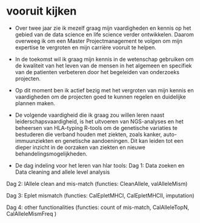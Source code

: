 # vooruit kijken

* Over twee jaar zie ik mezelf graag mijn vaardigheden en kennis op het gebied van de data science en life science verder ontwikkelen. Daarom overweeg ik om een Master Projectmanagement te volgen om mijn expertise te vergroten en mijn carrière vooruit te helpen.


* In de toekomst wil ik graag mijn kennis in de wetenschap gebruiken om de kwaliteit van het leven van de mensen in het algemeen en specifiek van de patienten verbeteren door het begeleiden van onderzoeks projecten. 


* Op dit moment ben ik actief bezig met het vergroten van mijn kennis en vaardigheden om de projecten goed te kunnen regelen en duidelijke plannen maken. 

* De volgende vaardigheid die ik graag zou willen leren naast leiderschapsvaardigheid, is het uitvoeren van NGS-analyses en het beheersen van HLA-typing R-tools om de genetische variaties te bestuderen die verband houden met ziekten, zoals kanker, auto-immuunziekten en genetische aandoeningen. Dit kan leiden tot een dieper inzicht in de oorzaken van ziekten en nieuwe behandelingsmogelijkheden. 

* De dag indeling voor het leren van hlar tools:
Dag 1: Data zoeken en Data cleaning and allele level analysis

Dag 2: IAllele clean and mis-match (functies: CleanAllele, valAlleleMism)

Dag 3: Eplet mismatch (functies: CalEpletMHCI, CalEpletMHCII, imputation)

Dag 4: other functionalities (functies: count of mis-match, CalAlleleTopN, CalAlleleMismFreq )

